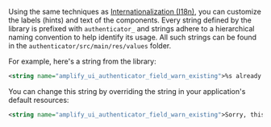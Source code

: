 Using the same techniques as [Internationalization (I18n)](#internationalization-i18n), you can customize the labels (hints) and text of the components.  Every string defined by the library is prefixed with `authenticator_` and strings adhere to a hierarchical naming convention to help identify its usage.  All such strings can be found in the `authenticator/src/main/res/values` folder.

For example, here's a string from the library:
```xml
<string name="amplify_ui_authenticator_field_warn_existing">%s already exists</string>
```

You can change this string by overriding the string in your application's default resources:
```xml
<string name="amplify_ui_authenticator_field_warn_existing">Sorry, this is already taken</string>
```
